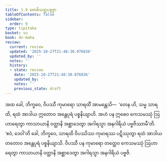 ```yaml
---
title: 1.9 ဗောဓိသတ္တပဗ္ဗဇ္ဇာ
tableOfContents: false
sidebar:
  order: 9
type: tipitaka
basket: su
book: dn-maha
review:
  current: review
  updated: '2025-10-27T21:48:30.076836'
  updated_by: ''
  notes: ''
  history:
  - state: review
    date: '2025-10-27T21:48:30.076836'
    updated_by: ''
    notes: ''
    previous_state: draft
---
```



<ReviewStatus review={frontmatter.review} showDetails={true} />

<HypothesisAnnotation frontmatter={frontmatter} />

<DynamicBreadcrumb />

<Division number="54" book="dn-maha" e="ch" v="7" p="25">

<Paragraph number="108" book="dn-maha">
အထ ခေါ, ဘိက္ခဝေ, ဝိပဿီ ကုမာရော သာရထိံ အာမန္တေသိ—  ‘တေန ဟိ, သမ္မ သာရထိ, ရထံ အာဒါယ ဣတောဝ အန္တေပုရံ ပစ္စနိယျာဟိ. အဟံ ပန ဣဓေဝ ကေသမဿုံ ဩဟာရေတွာ ကာသာယာနိ ဝတ္ထာနိ အစ္ဆာဒေတွာ အဂါရသ္မာ အနဂါရိယံ ပဗ္ဗဇိဿာမီ’တိ. ‘ဧဝံ, ဒေဝါ’တိ ခေါ, ဘိက္ခဝေ, သာရထိ ဝိပဿိဿ ကုမာရဿ ပဋိဿုတွာ ရထံ အာဒါယ တတောဝ အန္တေပုရံ ပစ္စနိယျာသိ. ဝိပဿီ ပန ကုမာရော တတ္ထေဝ ကေသမဿုံ ဩဟာရေတွာ ကာသာယာနိ ဝတ္ထာနိ အစ္ဆာဒေတွာ အဂါရသ္မာ အနဂါရိယံ ပဗ္ဗဇိ.
</Paragraph>
</Division>